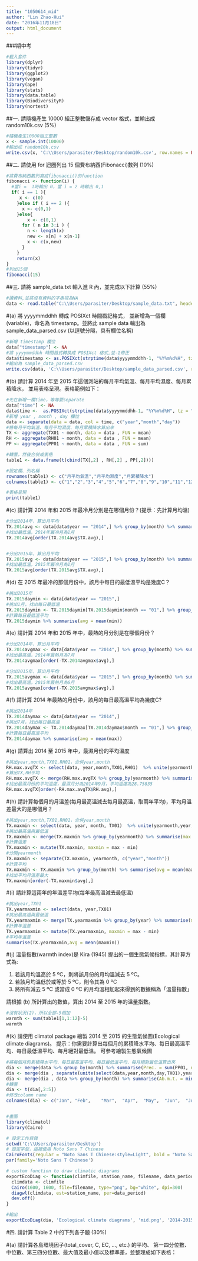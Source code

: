 ```yaml
---
title: "1050614_mid"
author: "Lin Zhao-Hui"
date: "2016年11月18日"
output: html_document
---
```


###期中考

```r
#載入套件
library(dplyr)
library(tidyr)
library(ggplot2)
library(vegan)
library(ape)
library(stats)
library(data.table)
library(BiodiversityR)
library(nortest)
```

##一. 請隨機產生 10000 組正整數儲存成 vector 格式，並輸出成 random10k.csv (5%)

```r
#隨機產生10000組正整數
x <- sample.int(10000)
#輸出成 random10k.csv
write.csv(x, 'C:\\Users/parasiter/Desktop/random10k.csv', row.names = FALSE)
```

##二. 請使用 for 迴圈列出 15 個費布納西(Fibonacci)數列 (10%)
```r
#將費布納西數列寫成fibonacci()的function
fibonacci <- function(i) {
  #當i =  1時輸出 0，當 i = 2 時輸出 0,1
  if( i == 1 ){
     x <- c(0)
    }else if ( i == 2 ){
      x <- c(0,1)
    }else{
        x <- c(0,1)
      for ( n in 3:i ) {
        n <- length(x)
        new <- x[n] + x[n-1]
        x <- c(x,new)
      }
    }
    return(x)
}
#列出15個
fibonacci(15) 
```

##三. 請將 sample_data.txt 輸入進 R 內，並完成以下計算 (55%)
```r
#讀資料,並將沒有資料的字串視為NA
data <- read.table("C:\\Users/parasiter/Desktop/sample_data.txt", header = TRUE, na.strings = c(-9996,-9997,-9999))
```

#(a) 將 yyyymmddhh 轉成 POSIXct 時間戳記格式， 並新增為一個欄(variable)，命名為 timestamp。並將此 sample data 輸出為 sample_data_parsed.csv (以逗號分隔，具有欄位名稱)
```r
#新增 timestamp 欄位
data["timestamp"] <- NA
#將 yyyymmddhh 時間格式轉換成 POSIXct 格式,並-1修正
data$timestamp <- as.POSIXct(strptime(data$yyyymmddhh-1, "%Y%m%d%H", tz = ""))
#輸出為 sample_data_parsed.csv
write.csv(data, 'C:\\Users/parasiter/Desktop/sample_data_parsed.csv', row.names = FALSE, col.names = TRUE, sep = ",")
```

#(b) 請計算 2014 年至 2015 年這個測站的每月平均氣溫、每月平均濕度、每月累積降水， 並用表格呈現。表格範例如下：
```r
#先在新增一欄time，等等要separate
data["time"] <- NA
data$time <-  as.POSIXct(strptime(data$yyyymmddhh-1, "%Y%m%d%H", tz = ""))
#新增 year , month , day 欄位
data <- separate(data = data, col = time, c("year","month","day"))
#將每月平均氣溫、每月平均濕度、每月累積降水算出來
TX <- aggregate(TX01 ~ month, data = data , FUN = mean) 
RH <- aggregate(RH01 ~ month, data = data , FUN = mean)
PP <- aggregate(PP01 ~ month, data = data , FUN = sum)

#轉置，然後合併成表格
table1 <- data.frame(t(cbind(TX[,2] , RH[,2] , PP[,2])))

#設定欄、列名稱
rownames(table1) <- c("月平均氣溫","月平均濕度","月累積降水")
colnames(table1) <- c("1","2","3","4","5","6","7","8","9","10","11","12")

#表格呈現
print(table1)
```

#(c) 請計算 2014 年和 2015 年最冷月分別是在哪個月份？(提示：先計算月均溫)
```r
#分出2014年，算出月平均
TX.2014avg <- data[data$year == "2014",] %>% group_by(month) %>% summarise(TX.avg = mean(TX01, na.rm = TRUE)) %>% data.frame()
#找出最低溫，2014年最冷月為1月
TX.2014avg[order(TX.2014avg$TX.avg),]


#分出2015年，算出月平均
TX.2015avg <- data[data$year == "2015",] %>% group_by(month) %>% summarise(TX.avg = mean(TX01, na.rm = TRUE)) %>% data.frame()
#找出最低溫，2015年最冷月為1月
TX.2015avg[order(TX.2015avg$TX.avg),]
```

#(d) 在 2015 年最冷的那個月份中，該月中每日的最低溫平均是幾度C？
```r
#挑出2015年
TX.2015daymin <- data[data$year == "2015",]
#挑出1月，找出每日最低溫
TX.2015daymin <- TX.2015daymin[TX.2015daymin$month == "01",] %>% group_by(day) %>% summarise(min = min(TX01, na.rm = TRUE)) %>% data.frame()
#計算每日最低溫平均
TX.2015daymin %>% summarise(avg = mean(min))
```
#(e) 請計算 2014 年和 2015 年中，最熱的月分別是在哪個月份？
```r
#分出2014年，算出月平均
TX.2014avgmax <- data[data$year == "2014",] %>% group_by(month) %>% summarise(avg = mean(TX01, na.rm = TRUE)) %>% data.frame()
#找出最高溫，2014年最熱月為7月
TX.2014avgmax[order(-TX.2014avgmax$avg),]

#分出2015年，算出月平均
TX.2015avgmax <- data[data$year == "2015",] %>% group_by(month) %>% summarise(avg = mean(TX01, na.rm = TRUE)) %>% data.frame()
#找出最高溫，2015年最熱月為6月
TX.2015avgmax[order(-TX.2015avgmax$avg),]
```

#(f) 請計算 2014 年最熱的月份中，該月的每日最高溫平均為幾度C?
```r
#挑出2014年
TX.2014daymax <- data[data$year == "2014",]
#挑出7月，找出每日最高溫
TX.2014daymax <- TX.2014daymax[TX.2014daymax$month == "01",] %>% group_by(day) %>% summarise(max = max(TX01, na.rm = TRUE)) %>% data.frame()
#計算每日最高溫平均
TX.2014daymax %>% summarise(avg = mean(max))
```

#(g) 請算出 2014 至 2015 年中，最濕月份的平均溫度
```r
#挑出year,month,TX01,RH01，合併year,month
RH.max.avgTX <- select(data, year,month,TX01,RH01)  %>% unite(yearmonth,year,month)
#算出TX,RH平均
RH.max.avgTX <- merge(RH.max.avgTX %>% group_by(yearmonth) %>% summarise(TX.avg = mean(TX01, na.rm = TRUE)),RH.max.avgTX %>% group_by(yearmonth) %>% summarise(RH.avg = mean(RH01, na.rm = TRUE)), by = "yearmonth")
#找出最濕月份的平均溫度，最濕月分為2014年9月，平均溫度為28.75835
RH.max.avgTX[order(-RH.max.avgTX$RH.avg),]

```

#(h) 請計算每個月的月溫差(每月最高溫減去每月最高溫，取兩年平均)，平均月溫差最大的是哪個月？
```r
#挑出year,month,TX01,RH01，合併year,month
TX.maxmin <- select(data, year, month, TX01)  %>% unite(yearmonth,year,month)
#挑出最高溫與最低溫
TX.maxmin <- merge(TX.maxmin %>% group_by(yearmonth) %>% summarise(max = max(TX01, na.rm = TRUE)), TX.maxmin %>% group_by(yearmonth) %>% summarise(min = min(TX01, na.rm = TRUE)), by = "yearmonth")
#計算溫差
TX.maxmin <- mutate(TX.maxmin, maxmin = max - min)
#分開yearmonth
TX.maxmin <- separate(TX.maxmin, yearmonth, c("year","month"))
#計算平均
TX.maxmin <- TX.maxmin %>% group_by(month) %>% summarise(avg = mean(maxmin))
#找出平均月溫差最大
TX.maxmin[order(-TX.maxmin$avg),]
```
#(i) 請計算這兩年的年溫差平均(每年最高溫減去最低溫)
```r
#挑出year,TX01
TX.yearmaxmin <- select(data, year,TX01)
#挑出最高溫與最低溫
TX.yearmaxmin <- merge(TX.yearmaxmin %>% group_by(year) %>% summarise(max = max(TX01, na.rm = TRUE)), TX.yearmaxmin %>% group_by(year) %>% summarise(min = min(TX01, na.rm = TRUE)), by = "year")
#計算年溫差
TX.yearmaxmin <- mutate(TX.yearmaxmin, maxmin = max - min)
#平均年溫差
summarise(TX.yearmaxmin,avg = mean(maxmin))
```
#(j) 溫量指數(warmth index)是 Kira (1945) 提出的一個生態氣候指標，其計算方式為:

  (1) 若該月均溫高於 5 ºC，則將該月份的月均溫減去 5 ºC。
  (2) 若該月均溫低於或等於 5 ºC，則令其為 0 ºC
  (3) 將所有減去 5 ºC 或當成 0 ºC 的月均溫相加起來得到的數據稱為「溫量指數」

  請根據 (b) 所計算出的數值，算出 2014 至 2015 年的溫量指數。
```r
#沒有狀況(2)，所以全部-5相加
warmth <- sum(table1[1,1:12]-5)
warmth

```
#(k) 請使用 climatol package 繪製 2014 至 2015 的生態氣候圖(Ecological climate diagrams)。 提示：你需要計算出每個月的累積降水平均、每日最高溫平均、每日最低溫平均、每月絕對最低溫。 可參考繪製生態氣候圖
```r
#將每個月的累積降水平均、每日最高溫平均、每日最低溫平均、每月絕對最低溫算出來
dia <- merge(data %>% group_by(month) %>% summarise(Prec. = sum(PP01, na.rm = TRUE)/2) , separate(unite(select(data,year,month,day,TX01),yearmonthday,year,month,day) %>% group_by(yearmonthday) %>% summarise(max = max(TX01, na.rm = TRUE)),yearmonthday,c("year","month","day")) %>% group_by(month) %>% summarise(Max.t. = mean(max, na.rm = TRUE)) , by = "month")
dia <- merge(dia , separate(unite(select(data,year,month,day,TX01),yearmonthday,year,month,day) %>% group_by(yearmonthday) %>% summarise(min = min(TX01, na.rm = TRUE)),yearmonthday,c("year","month","day")) %>% group_by(month) %>% summarise(Min.t. = mean(min, na.rm = TRUE)), by = "month")
dia <- merge(dia , data %>% group_by(month) %>% summarise(Ab.m.t. = min(TX01, na.rm = TRUE)), by = "month")
#轉置
dia <- t(dia[,2:5])
#修改column name
colnames(dia) <- c("Jan", "Feb",	"Mar",	"Apr",	"May",	"Jun",	"Jul",	"Aug",	"Sep",	"Oct",	"Nov",	"Dec")


#畫圖
library(climatol)
library(Cairo)

# 設定工作目錄
setwd('C:\\Users/parasiter/Desktop')
# 設定字型，這裡使用 Noto Sans T Chinese
CairoFonts(regular = "Noto Sans T Chinese:style=Light", bold = "Noto Sans T Chinese:style=Regular")
par(family='Noto Sans T Chinese')

# custom function to draw climatic diagrams
exportEcoDiag <- function(climfile, station_name, filename, data_period) {
  climdata <- climfile  
  Cairo(1600, 1600, file=filename, type="png", bg="white", dpi=300)
  diagwl(climdata, est=station_name, per=data_period)
  dev.off()
}

#輸出
exportEcoDiag(dia, 'Ecological climate diagrams', 'mid.png', '2014-2015')
```


#四. 請計算 Table 2 中的下列各子題 (30%)

#(a) 請計算各島環境因子(total_cover, C, EC, ..., etc.) 的平均、 第一四分位數、中位數、第三四分位數、最大值及最小值以及標準差，並整理成如下表格：



